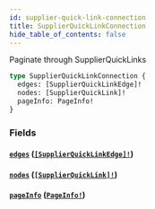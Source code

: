 ```yaml
---
id: supplier-quick-link-connection
title: SupplierQuickLinkConnection
hide_table_of_contents: false
---
```



Paginate through SupplierQuickLinks

```graphql
type SupplierQuickLinkConnection {
  edges: [SupplierQuickLinkEdge]!
  nodes: [SupplierQuickLink]!
  pageInfo: PageInfo!
}
```


### Fields

#### [`edges`](#) ([`[SupplierQuickLinkEdge]!`](/developers/supplier-apis/supply-api/graphql/reference/objects/supplier-quick-link-edge))




#### [`nodes`](#) ([`[SupplierQuickLink]!`](/developers/supplier-apis/supply-api/graphql/reference/objects/supplier-quick-link))




#### [`pageInfo`](#) ([`PageInfo!`](/developers/supplier-apis/supply-api/graphql/reference/objects/page-info))






